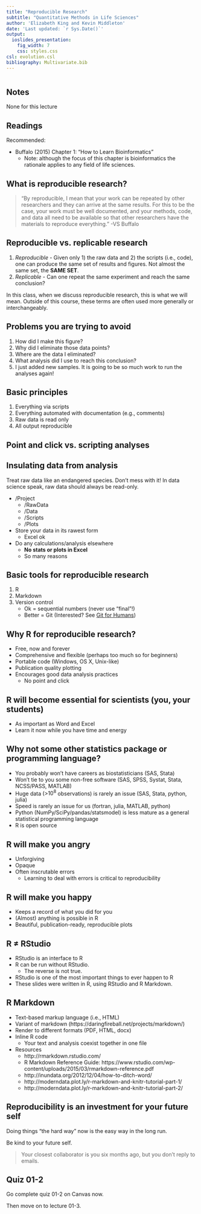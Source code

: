 ```yaml
---
title: "Reproducible Research"
subtitle: "Quantitative Methods in Life Sciences"
author: 'Elizabeth King and Kevin Middleton'
date: 'Last updated: `r Sys.Date()`'
output:
  ioslides_presentation:
    fig_width: 7
    css: styles.css
csl: evolution.csl
bibliography: Multivariate.bib
---
```


```r
```

## Notes

None for this lecture

## Readings

Recommended:

- Buffalo (2015) Chapter 1: "How to Learn Bioinformatics"
    - Note: although the focus of this chapter is bioinformatics the rationale applies to any field of life sciences.

## What is reproducible research?

> "By reproducible, I mean that your work can be repeated by other researchers and they can arrive at the same results. For this to be the case, your work must be well documented, and your methods, code, and data all need to be available so that other researchers have the materials to reproduce everything." -VS Buffalo

## Reproducible vs. replicable research

1. *Reproducible* - Given only 1) the raw data and 2) the scripts (i.e., code), one can produce the same set of results and figures. Not almost the same set, the **SAME SET**.
1. *Replicable* - Can one repeat the same experiment and reach the same conclusion?

In this class, when we discuss reproducible research, this is what we will mean. Outside of this course, these terms are often used more generally or interchangeably. 

## Problems you are trying to avoid

1. How did I make this figure?
1. Why did I eliminate those data points?
1. Where are the data I eliminated?
1. What analysis did I use to reach this conclusion?
1. I just added new samples. It is going to be so much work to run the analyses again!

## Basic principles

1. Everything via scripts
1. Everything automated with documentation (e.g., comments)
1. Raw data is read only
1. All output reproducible

## Point and click vs. scripting analyses


## Insulating data from analysis

Treat raw data like an endangered species. Don't mess with it! In data science speak, raw data should always be read-only.

- /Project
    - /RawData
    - /Data
    - /Scripts
    - /Plots

- Store your data in its rawest form
    - Excel ok
- Do any calculations/analysis elsewhere
    - **No stats or plots in Excel**
    - So many reasons

## Basic tools for reproducible research

1. R
1. Markdown
1. Version control
    - Ok = sequential numbers (never use "final"!)
    - Better = Git (Interested? See [Git for Humans](https://speakerdeck.com/alicebartlett/git-for-humans))

## Why R for reproducible research?

- Free, now and forever
- Comprehensive and flexible (perhaps too much so for beginners)
- Portable code (Windows, OS X, Unix-like)
- Publication quality plotting
- Encourages good data analysis practices
    - No point and click

## R will become essential for scientists (you, your students)

- As important as Word and Excel
- Learn it now while you have time and energy

## Why not some other statistics package or programming language?

- You probably won't have careers as biostatisticians (SAS, Stata)
- Won't tie to you some non-free software (SAS, SPSS, Systat, Stata, NCSS/PASS, MATLAB)
- Huge data (>$10^8$ observations) is rarely an issue (SAS, Stata, python, julia)
- Speed is rarely an issue for us (fortran, julia, MATLAB, python)
- Python (NumPy/SciPy/pandas/statsmodel) is less mature as a general statistical programming language
- R is open source

## R will make you angry

- Unforgiving
- Opaque
- Often inscrutable errors
    - Learning to deal with errors is critical to reproducibility

## R will make you happy

- Keeps a record of what you did for you
- (Almost) anything is possible in R
- Beautiful, publication-ready, reproducible plots

## R $\neq$ RStudio

- RStudio is an interface to R
- R can be run without RStudio.
    - The reverse is not true.
- RStudio is one of the most important things to ever happen to R
- These slides were written in R, using RStudio and R Markdown.

## R Markdown {.smaller}

- Text-based markup language (i.e., HTML)
- Variant of markdown (https://daringfireball.net/projects/markdown/)
- Render to different formats (PDF, HTML, docx)
- Inline R code
    - Your text and analysis coexist together in one file
- Resources
    - http://rmarkdown.rstudio.com/
    - R Markdown Reference Guide: https://www.rstudio.com/wp-content/uploads/2015/03/rmarkdown-reference.pdf
    - http://inundata.org/2012/12/04/how-to-ditch-word/
    - http://moderndata.plot.ly/r-markdown-and-knitr-tutorial-part-1/
    - http://moderndata.plot.ly/r-markdown-and-knitr-tutorial-part-2/

## Reproducibility is an investment for your future self

Doing things "the hard way" now is the easy way in the long run.

Be kind to your future self.

> Your closest collaborator is you six months ago, but you don't reply to emails.

## Quiz 01-2

Go complete quiz 01-2 on Canvas now.

Then move on to lecture 01-3.
